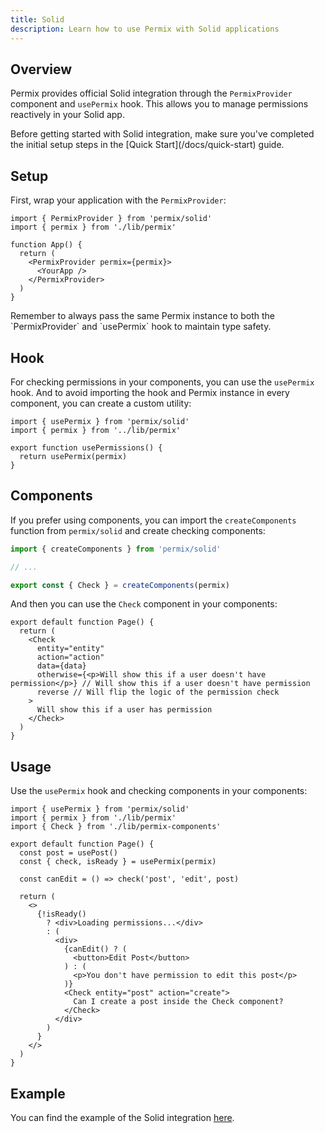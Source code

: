 ```yaml
---
title: Solid
description: Learn how to use Permix with Solid applications
---
```


## Overview

Permix provides official Solid integration through the `PermixProvider` component and `usePermix` hook. This allows you to manage permissions reactively in your Solid app.

<Callout>
Before getting started with Solid integration, make sure you've completed the initial setup steps in the [Quick Start](/docs/quick-start) guide.
</Callout>

<Steps>

<Step>

## Setup

First, wrap your application with the `PermixProvider`:

```tsx title="App.tsx"
import { PermixProvider } from 'permix/solid'
import { permix } from './lib/permix'

function App() {
  return (
    <PermixProvider permix={permix}>
      <YourApp />
    </PermixProvider>
  )
}
```

<Callout>
Remember to always pass the same Permix instance to both the `PermixProvider` and `usePermix` hook to maintain type safety.
</Callout>

</Step>

<Step>

## Hook

For checking permissions in your components, you can use the `usePermix` hook. And to avoid importing the hook and Permix instance in every component, you can create a custom utility:

```tsx title="hooks/use-permissions.ts"
import { usePermix } from 'permix/solid'
import { permix } from '../lib/permix'

export function usePermissions() {
  return usePermix(permix)
}
```

</Step>

<Step>

## Components

If you prefer using components, you can import the `createComponents` function from `permix/solid` and create checking components:

```ts title="lib/permix.ts"
import { createComponents } from 'permix/solid'

// ...

export const { Check } = createComponents(permix)
```

And then you can use the `Check` component in your components:

```tsx title="page.tsx"
export default function Page() {
  return (
    <Check
      entity="entity"
      action="action"
      data={data}
      otherwise={<p>Will show this if a user doesn't have permission</p>} // Will show this if a user doesn't have permission
      reverse // Will flip the logic of the permission check
    >
      Will show this if a user has permission
    </Check>
  )
}
```

</Step>

<Step>

## Usage

Use the `usePermix` hook and checking components in your components:

```tsx title="page.tsx"
import { usePermix } from 'permix/solid'
import { permix } from './lib/permix'
import { Check } from './lib/permix-components'

export default function Page() {
  const post = usePost()
  const { check, isReady } = usePermix(permix)

  const canEdit = () => check('post', 'edit', post)

  return (
    <>
      {!isReady()
        ? <div>Loading permissions...</div>
        : (
          <div>
            {canEdit() ? (
              <button>Edit Post</button>
            ) : (
              <p>You don't have permission to edit this post</p>
            )}
            <Check entity="post" action="create">
              Can I create a post inside the Check component?
            </Check>
          </div>
        )
      }
    </>
  )
}
```

</Step>

<Step>

## Example

You can find the example of the Solid integration [here](https://github.com/letstri/permix/tree/main/examples/solid).

</Step>

</Steps>
